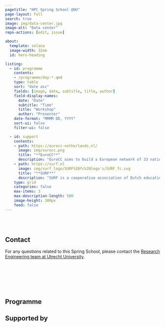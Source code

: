 ```yaml
---
pagetitle: "HPC Spring School @UU"
page-layout: full
search: true
image: img/data-center.jpg
image-alt: "Data center"
repo-actions: [edit, issue]

about:
  template: solana
  image-width: 32em
  id: hero-heading

listing:
  - id: programme
    contents: 
    - /programme/day-*.qmd
    type: table
    sort: "date asc"
    fields: [image, date, subtitle, title, author]
    field-display-names:
      date: "Date"
      subtitle: "Time"
      title: "Workshop"
      author: "Presenter"
    date-format: "MMMM DD, YYYY"
    sort-ui: false
    filter-ui: false

  - id: support
    contents:
    - path: https://eurocc-netherlands.nl/
      image: img/eurocc.png
      title: "**EuroCC**"
      description: "EuroCC aims to build a European network of 33 national HPC competence centres to bridge the existing HPC skills gaps while promoting cooperation across Europe. The establishment of a European network of 33 national HPC competence centres (NCCs) is coordinated by the EuroCC project. This falls under The European High Performance Computing Joint Undertaking (EuroHPC JU) from the European Union. "
    - path: https://surf.nl
      image: img/surf_logo/SURF%20fc%20logo's/SURF_fc.svg
      title: "**SURF**"
      description: "SURF is a cooperative association of Dutch educational and research institutions in which the members combine their strengths. Within SURF, we work together to acquire or develop the best possible digital services, and to encourage knowledge sharing through continuous innovation. The members are the owners of SURF."
    type: grid
    categories: false
    max-items: 3
    max-description-length: 500
    image-height: 300px
    feed: false
---
```


<br><br>

::: {#hero-heading}
## Contact


For any questions related to this Spring School, please contact the [Research Engineering team at Utrecht University](https://www.uu.nl/en/research/research-data-management/contact-us). 

:::

<br><br>

<br><br>

## Programme

::: {#programme}
:::

## Supported by
:::{#support}
:::




